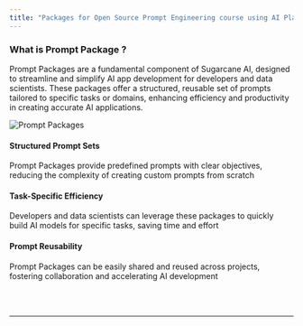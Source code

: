 ```yaml
---
title: "Packages for Open Source Prompt Engineering course using AI Playground & AI App"	description: "Prompt Packages of Prompt Engineering course by Sugarcane AI's open source AI Playground using npm like Prompt Pacakage and Micro LLM"
---
```


### What is Prompt Package ? ###

Prompt Packages are a fundamental component of Sugarcane AI, designed to streamline and simplify AI app development for developers and data scientists. These packages offer a structured, reusable set of prompts tailored to specific tasks or domains, enhancing efficiency and productivity in creating accurate AI applications.

![Prompt Packages](public/images/sugar/prompt-packages.png)

#### Structured Prompt Sets
Prompt Packages provide predefined prompts with clear objectives, reducing the complexity of creating custom prompts from scratch

#### Task-Specific Efficiency
Developers and data scientists can leverage these packages to quickly build AI models for specific tasks, saving time and effort

#### Prompt Reusability 
Prompt Packages can be easily shared and reused across projects, fostering collaboration and accelerating AI development

<br> </br>
___________________________________


<Reachout/>